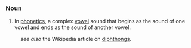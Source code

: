 ===Noun===
#In [[phonetics]], a complex [[vowel]] sound that begins as the sound of one vowel and ends as the sound of another vowel.

:''see also'' the Wikipedia article on [[en:diphthong|diphthongs]].